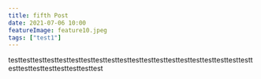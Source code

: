```yaml
---
title: fifth Post
date: 2021-07-06 10:00
featureImage: feature10.jpeg
tags: ["test1"]
---
```


testtesttesttesttesttesttesttesttesttesttesttesttesttesttesttesttesttesttesttesttesttesttesttesttesttesttesttest
